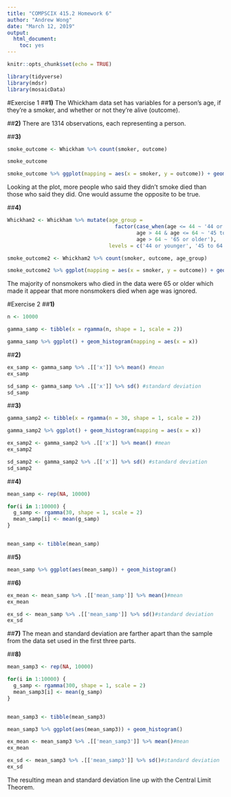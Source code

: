 ```yaml
---
title: "COMPSCIX 415.2 Homework 6"
author: "Andrew Wong"
date: "March 12, 2019"
output: 
  html_document: 
    toc: yes
---
```


```r
knitr::opts_chunk$set(echo = TRUE)
```

```r
library(tidyverse)
library(mdsr)
library(mosaicData)
```

#Exercise 1
##**1)**
The Whickham data set has variables for a person's age, if they're a smoker, and whether or not they're alive (outcome).

##**2)**
There are 1314 observations, each representing a person.

##**3)**
```r
smoke_outcome <- Whickham %>% count(smoker, outcome)

smoke_outcome

smoke_outcome %>% ggplot(mapping = aes(x = smoker, y = outcome)) + geom_tile( mapping = aes(fill = n)) + geom_text(aes(label = n), color = 'white')
```

Looking at the plot, more people who said they didn't smoke died than those who said they did. One would assume the opposite to be true.

##**4)**
```r
Whickham2 <- Whickham %>% mutate(age_group = 
                                   factor(case_when(age <= 44 ~ '44 or younger', 
                                          age > 44 & age <= 64 ~ '45 to 64', 
                                          age > 64 ~ '65 or older'), 
                                 levels = c('44 or younger', '45 to 64', '65 or older')))

smoke_outcome2 <- Whickham2 %>% count(smoker, outcome, age_group)

smoke_outcome2 %>% ggplot(mapping = aes(x = smoker, y = outcome)) + geom_tile( mapping = aes(fill = n)) + geom_text(aes(label = n), color = 'white') + facet_wrap('age_group')
```

The majority of nonsmokers who died in the data were 65 or older which made it appear that more nonsmokers died when age was ignored.

#Exercise 2
##**1)**
```r
n <- 10000

gamma_samp <- tibble(x = rgamma(n, shape = 1, scale = 2))

gamma_samp %>% ggplot() + geom_histogram(mapping = aes(x = x))
```

##**2)**
```r
ex_samp <- gamma_samp %>% .[['x']] %>% mean() #mean
ex_samp

sd_samp <- gamma_samp %>% .[['x']] %>% sd() #standard deviation
sd_samp
```

##**3)**
```r
gamma_samp2 <- tibble(x = rgamma(n = 30, shape = 1, scale = 2))

gamma_samp2 %>% ggplot() + geom_histogram(mapping = aes(x = x))

ex_samp2 <- gamma_samp2 %>% .[['x']] %>% mean() #mean
ex_samp2

sd_samp2 <- gamma_samp2 %>% .[['x']] %>% sd() #standard deviation
sd_samp2
```

##**4)**
```r
mean_samp <- rep(NA, 10000)

for(i in 1:10000) {
  g_samp <- rgamma(30, shape = 1, scale = 2)
  mean_samp[i] <- mean(g_samp)
}


mean_samp <- tibble(mean_samp)
```

##**5)**
```r
mean_samp %>% ggplot(aes(mean_samp)) + geom_histogram()
```

##**6)**
```r
ex_mean <- mean_samp %>% .[['mean_samp']] %>% mean()#mean
ex_mean

ex_sd <- mean_samp %>% .[['mean_samp']] %>% sd()#standard deviation
ex_sd
```

##**7)**
The mean and standard deviation are farther apart than the sample from the data set used in the first three parts.

##**8)**
```r
mean_samp3 <- rep(NA, 10000)

for(i in 1:10000) {
  g_samp <- rgamma(300, shape = 1, scale = 2)
  mean_samp3[i] <- mean(g_samp)
}


mean_samp3 <- tibble(mean_samp3)

mean_samp3 %>% ggplot(aes(mean_samp3)) + geom_histogram()

ex_mean <- mean_samp3 %>% .[['mean_samp3']] %>% mean()#mean
ex_mean

ex_sd <- mean_samp3 %>% .[['mean_samp3']] %>% sd()#standard deviation
ex_sd
```
The resulting mean and standard deviation line up with the Central Limit Theorem.
